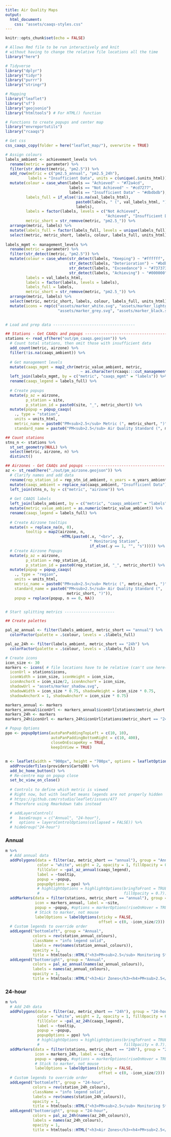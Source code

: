 ```yaml
---
title: Air Quality Maps
output: 
  html_document:
    css: "assets/caaqs-styles.css"
---
```


```r
knitr::opts_chunk$set(echo = FALSE)

# Allows Rmd file to be run interactively and knit 
# without having to change the relative file locations all the time
library("here") 

# Tidyverse
library("dplyr")
library("tidyr")
library("purrr")
library("stringr")

# Mapping
library("leaflet")
library("sf")
library("geojsonio")
library("htmltools") # For HTML() function

# Functions to create popups and center map
library("envreportutils")
library("rcaaqs")

# Get css
css_caaqs_copy(folder = here("leaflet_map/"), overwrite = TRUE)

# Assign colours
labels_ambient <- achievement_levels %>%
  rename(metric = parameter) %>%
  filter(str_detect(metric, "pm2.5")) %>%
  add_row(metric = c("pm2.5_annual", "pm2.5_24h"), 
          labels = "Insufficient Data", units = c(unique(.$units_html))) %>%
  mutate(colour = case_when(labels == "Achieved" ~ "#72a4cd",
                            labels == "Not Achieved" ~ "#cd7277",
                            labels == "Insufficient Data" ~ "#dbdbdb"),
         labels_full = if_else(!is.na(val_labels_html), 
                               paste0(labels, " (", val_labels_html, ")"),
                               labels),
         labels = factor(labels, levels = c("Not Achieved", 
                                            "Achieved", "Insufficient Data")),
         metric_short = str_remove(metric, "pm2.5_")) %>%
  arrange(metric, labels) %>%
  mutate(labels_full = factor(labels_full, levels = unique(labels_full))) %>%
  select(metric, metric_short, labels, colour, labels_full, units_html)
  
labels_mgmt <- management_levels %>%
  rename(metric = parameter) %>%
  filter(str_detect(metric, "pm2.5")) %>%
  mutate(colour = case_when(str_detect(labels, "Keeping") ~ "#ffffff",
                            str_detect(labels, "Deterioration") ~ "#bdbdbd",
                            str_detect(labels, "Exceedance") ~ "#737373",
                            str_detect(labels, "Achieving") ~ "#000000"),
         labels = val_labels_html,
         labels = factor(labels, levels = labels),
         labels_full = labels,
         metric_short = str_remove(metric, "pm2.5_")) %>%
  arrange(metric, labels) %>%
  select(metric, metric_short, labels, colour, labels_full, units_html) %>%
  mutate(icons = rep(c("assets/marker_white.svg", "assets/marker_lightgrey.svg", 
                       "assets/marker_grey.svg", "assets/marker_black.svg"), 2))
  

# Load and prep data ------------------------------------

## Stations - Get CAAQs and popups ---------------------------------------
stations <- read_sf(here("out/pm_caaqs.geojson")) %>%
  # Count total stations, then omit those with insufficient data
  add_count(metric, airzone) %>%
  filter(!is.na(caaqs_ambient)) %>%
  
  # Get management levels
  mutate(caaqs_mgmt = map2_chr(metric_value_ambient, metric,
                                 ~ as.character(rcaaqs:::cut_management(.x, .y,"breaks_h")))) %>%
  left_join(labels_mgmt, by = c("metric", "caaqs_mgmt" = "labels")) %>%
  rename(caaqs_legend = labels_full) %>%
  
  # Create popups
  mutate(p_az = airzone,
         p_station = site,
         p_station_id = paste0(site, "_", metric_short)) %>%
  mutate(popup = popup_caaqs(
    ., type = "station", 
    units = units_html,
    metric_name = paste0("PM<sub>2.5</sub> Metric (", metric_short, ")"),
    standard_name = paste0("PM<sub>2.5</sub> Air Quality Standard (", metric_short, ")")))

## Count stations
stns_n <- stations %>%
  st_set_geometry(NULL) %>%
  select(metric, airzone, n) %>%
  distinct()

## Airzones - Get CAAQs and popups -----------------------------------
az <- st_read(here("./out/pm_airzone.geojson")) %>%
  # Clarify names and add data
  rename(rep_station_id = rep_stn_id_ambient, n_years = n_years_ambient) %>%
  mutate(caaqs_ambient = replace_na(caaqs_ambient, "Insufficient Data")) %>%
  left_join(stns_n, by = c("metric", "airzone")) %>%
  
  # Get CAAQS labels
  left_join(labels_ambient, by = c("metric", "caaqs_ambient" = "labels")) %>%
  mutate(metric_value_ambient = as.numeric(metric_value_ambient)) %>%
  rename(caaqs_legend = labels_full) %>%
  
  # Create Airzone tooltips
  mutate(n = replace_na(n, 0),
         tooltip = map2(airzone, n, 
                        ~HTML(paste0(.x, "<br>", .y, 
                                     " Monitoring Station", 
                                     if_else(.y == 1, "", "s"))))) %>%
  # Create Airzone Popups
  mutate(p_az = airzone,
         p_station = rep_station_id,
         p_station_id = paste0(rep_station_id, "_", metric_short)) %>%
  mutate(popup = popup_caaqs(
    ., type = "region", 
    units = units_html,
    metric_name = paste0("PM<sub>2.5</sub> Metric (", metric_short, ")"),
    standard_name = paste0("PM<sub>2.5</sub> Air Quality Standard (", 
                           metric_short, ")")),
    popup = replace(popup, n == 0, NA))


# Start splitting metrics ----------------------

## Create palettes

pal_az_annual <- filter(labels_ambient, metric_short == "annual") %>%
  colorFactor(palette = .$colour, levels = .$labels_full)

pal_az_24h <- filter(labels_ambient, metric_short == "24h") %>%
  colorFactor(palette = .$colour, levels = .$labels_full)

# Create icons
icon_size <- 30
markers <- icons( # file locations have to be relative (can't use here())
  iconUrl = stations$icons,
  iconWidth = icon_size, iconHeight = icon_size,
  iconAnchorX = icon_size/2, iconAnchorY = icon_size,
  shadowUrl = "assets/marker_shadow.svg",
  shadowWidth = icon_size * 0.75, shadowHeight = icon_size * 0.75,
  shadowAnchorX = 1, shadowAnchorY = icon_size * 0.75)

markers_annual <- markers
markers_annual$iconUrl <- markers_annual$iconUrl[stations$metric_short == "annual"]
markers_24h <- markers
markers_24h$iconUrl <- markers_24h$iconUrl[stations$metric_short == "24h"]

# Popup Options
ppo <- popupOptions(autoPanPaddingTopLeft = c(10, 10),
                    autoPanPaddingBottomRight = c(10, 400),
                    closeOnEscapeKey = TRUE, 
                    keepInView = TRUE)
```


## {.tabset}

```r
m <- leaflet(width = "900px", height = "700px", options = leafletOptions(minZoom = 5)) %>% 
  addProviderTiles(providers$CartoDB) %>%
  add_bc_home_button() %>%
  # Re-centre map on popup close
  set_bc_view_on_close()
  
  # Controls to define which metric is viewed
  # Right now, but with leaflet means legends are not properly hidden
  # https://github.com/rstudio/leaflet/issues/477
  # Therefore using Rmarkdown tabs instead

  # addLayersControl(
  #   baseGroups = c("Annual", "24-hour"),
  #   options = layersControlOptions(collapsed = FALSE)) %>%
  # hideGroup("24-hour")
```

### Annual
```r
m %>%
  # Add annual data
  addPolygons(data = filter(az, metric_short == "annual"), group = "Annual",
              color = "white", weight = 2, opacity = 1, fillOpacity = 0.7,
              fillColor = ~pal_az_annual(caaqs_legend),
              label = ~tooltip, 
              popup = ~popup,
              popupOptions = ppo) %>%
              # highlightOptions = highlightOptions(bringToFront = TRUE, 
              #                                     fillOpacity = 0.7)) %>%
  addMarkers(data = filter(stations, metric_short == "annual"), group = "Annual",
             icon = markers_annual, label = ~site, 
             popup = ~popup, #options = markerOptions(riseOnHover = TRUE),
             # Stick to marker, not mouse
             labelOptions = labelOptions(sticky = FALSE, 
                                         offset = c(0, -icon_size/2))) %>%
  # Custom legends to override order
  addLegend("bottomleft", group = "Annual",
            colors = rev(station_annual_colours),
            className = "info legend solid",
            labels = rev(names(station_annual_colours)),
            opacity = 1,
            title = htmltools::HTML("<h3>PM<sub>2.5</sub> Monitoring Stations</h3><h4>PM<sub>2.5</sub> Metric (annual)</h4>")) %>%
  addLegend("bottomright", group = "Annual",
            colors = pal_az_annual(names(az_annual_colours)), 
            labels = names(az_annual_colours), 
            opacity = 1, 
            title = htmltools::HTML("<h3>Air Zones</h3><h4>PM<sub>2.5</sub> Air Quality Standard (annual)</h4>"))
```

### 24-hour
```r
m %>%
  # Add 24h data
  addPolygons(data = filter(az, metric_short == "24h"), group = "24-hour",
              color = "white", weight = 2, opacity = 1, fillOpacity = 0.7,
              fillColor = ~pal_az_24h(caaqs_legend),
              label = ~tooltip, 
              popup = ~popup,
              popupOptions = ppo) %>%
              # highlightOptions = highlightOptions(bringToFront = TRUE, 
              #                                     fillOpacity = 0.7)) %>%
  addMarkers(data = filter(stations, metric_short == "24h"), group = "24-hour",
             icon = markers_24h, label = ~site, 
             popup = ~popup, #options = markerOptions(riseOnHover = TRUE),
             # Stick to marker, not mouse
             labelOptions = labelOptions(sticky = FALSE, 
                                         offset = c(0, -icon_size/2))) %>%
  # Custom legends to override order
  addLegend("bottomleft", group = "24-hour",
            colors = rev(station_24h_colours),
            className = "info legend solid",
            labels = rev(names(station_24h_colours)),
            opacity = 1,
            title = htmltools::HTML("<h3>PM<sub>2.5</sub> Monitoring Stations</h3><h4>PM<sub>2.5</sub> Metric (24h)</h4>")) %>%
  addLegend("bottomright", group = "24-hour",
            colors = pal_az_24h(names(az_24h_colours)), 
            labels = names(az_24h_colours), 
            opacity = 1, 
            title = htmltools::HTML("<h3>Air Zones</h3><h4>PM<sub>2.5</sub> Air Quality Standard (24h)</h4>"))
```
 
 
